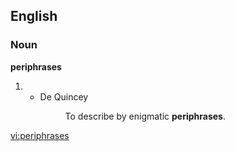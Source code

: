 ==English==

===Noun===
'''periphrases'''

# {{plural of|[[periphrasis]]}}
#*De Quincey
#*:To describe by enigmatic '''periphrases'''.

[[vi:periphrases]]